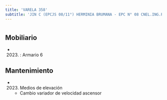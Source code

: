```yaml
---
title: 'VARELA 358'
subtitle: 'JIN C (EPCJS 08/11°) HERMINIA BRUMANA - EPC N° 08 CNEL.ING.PEDRO ANTONIO CERVIÑO'
---
```


#


## Mobiliario

*  (2023) : Armario 6 





## Mantenimiento

*  (2023) Medios de elevación 
    + Cambio variador de velocidad ascensor



